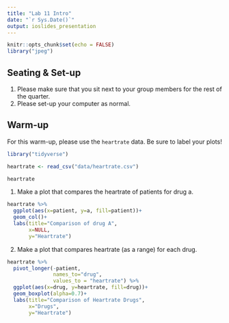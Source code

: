 ```yaml
---
title: "Lab 11 Intro"
date: "`r Sys.Date()`"
output: ioslides_presentation
---
```


```r
knitr::opts_chunk$set(echo = FALSE)
library("jpeg")
```

## Seating & Set-up
1. Please make sure that you sit next to your group members for the rest of the quarter.
2. Please set-up your computer as normal.

## Warm-up
For this warm-up, please use the `heartrate` data. Be sure to label your plots!
```r
library("tidyverse")
```

```r
heartrate <- read_csv("data/heartrate.csv")
```

```r
heartrate
```

1. Make a plot that compares the heartrate of patients for drug a.
```r
heartrate %>% 
  ggplot(aes(x=patient, y=a, fill=patient))+
  geom_col()+
  labs(title="Comparison of drug A",
       x=NULL,
       y="Heartrate")
```

2. Make a plot that compares heartrate (as a range) for each drug.
```r
heartrate %>% 
  pivot_longer(-patient,
               names_to="drug",
               values_to = "heartrate") %>% 
  ggplot(aes(x=drug, y=heartrate, fill=drug))+
  geom_boxplot(alpha=0.7)+
  labs(title="Comparison of Heartrate Drugs",
       x="Drugs",
       y="Heartrate")
```